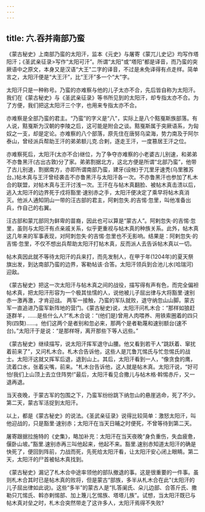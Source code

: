 ```yaml
---
---
---
```

title: 六.吞并南部乃蛮
---



《蒙古秘史》上南部乃蛮的太阳汗，监本《元史》与屠寄《蒙兀儿史记》均写作塔阳汗；《圣武亲征录>写作“太阳可汗”。所谓“太阳"或“塔阳”都是译音，而乃蛮的突厥语中之原文，本身又是汉语“大王"二字的译音，不过是未免译得有点走样。简单言之，太阳汗便是“大王汗”，比“王汗”多一个“大”字。

太阳汗只是一种称号。乃蛮的亦难察与他的儿子太亦不合，先后皆自称为太阳汗。我们在《蒙古秘史》与《圣武亲征录》等书所见到的太阳汗，却专指太亦不合。为了方便，我们把这太阳汗三个字，也用来专指太亦不合。

亦难察是全部乃蛮的君主。“乃蛮”的字义是“八"，实际上是八个黠戛斯族部落。有人说，黠戛斯为汉朝的李陵之后，这可能是附会之谈。黠戛斯属于突厥语系，为匈奴之一支，却是定论。亦难察的八个部落，原先住在唐努乌梁海，势力南及于阿尔泰山，曾经派兵帮助王汗的弟弟额儿克.合剌，逐走王汗，一度篡居王汗之位。

亦难察死后，太阳汗(太亦不合)继位，为了争夺亦难察的小老婆古儿别速，和弟弟不亦鲁黑汗(古出古敦)分了家。弟弟割据北方，这北方便是所谓“北部乃蛮”，他带了古儿别速，割据南方，亦即所谓南部乃蛮，建牙(设帐)于兀里牙速秃(乌里雅苏台。)帖木真与王汗曾经袭击不亦鲁黑汗与太阳汗各一次。不亦鲁黑汗也参加了札木合的联盟，对帖木真与王汗讨浅一次。王汗在与帖木真翻脸、被帖木真击溃以后，逃入太阳汗的边界死于戍将豁里·速别赤之手，太阳汗便决定了乘早将帖木真消灭。他派人通知阴山一带的汪古部的君主，阿剌忽失.的吉惕·忽里，叫他准备出兵，作自己的右翼。

汪古部和蒙兀部同为鲜卑的苗裔，因此也可以算是“蒙古人”。阿剌忽失·的吉惕·忽里，虽则与太阳汗有点亲戚关系，似乎更重视与帖木真的种族关系。此外，帖木真这几年来的军事表现，对阿刺忽失·的吉惕·忽里也不无影响。结果是：阿剌忽失·的吉惕·忽里，不仅不想出兵帮助太阳汗打帖木真，反而派人去告诉帖木真以一切。

帖木真因此就不等待太阳汗的兵来打，而先发制人，在甲于年(1204年)的夏天祭旗出发，到达南部乃蛮的边界，客勒帖该·合答。太阳汗领兵到合池儿水(哈瑞河)迎敌。

《蒙古秘史》把这一次太阳汗与帖木真之间的战役，描写得有声有色，而完全偏袒帖术真，把太阳汗形容为一个极其怯懦的人，说他被儿子屈出律与大将豁里·速别赤一激再激，才肯迎战。 两军一接触，乃蛮的军队就败，退守纳忽山山脚。蒙古军一直追进乃蛮军新阵地的营门。《蒙古秘史)说，太阳汗问札木合：“那样如狼赶逐群羊，……是些什么人?”札木合说：“(他们是)曾用人肉喂养、用铁索圈着的四只狗(四獒)……。他们这两个是者别和忽必来，那两个是者勒蔑和速别额台(速不台)。”太阳汗于是说：“是那样呀，离开那些下等人远些。”

《蒙古秘史》继续描写，说太阳汗挥军退守山腰。他又看到若干人“跳跃着、窜扰着前来了”，又问札木合。札木合告诉他，这些人是兀鲁兀惕氏与忙忽惕氏的战士。太阳汗这就又挥军后退，退到山上。其后，太阳汗看到一人，“像贪食的鹰，流着口水，张着尖嘴，前来。"札木台告诉他，这人就是帖木真。太阳汗说，“好可怕!我们上山顶上去立住阵势!”最后，太阳汗看见合撒儿与帖木格·斡惕赤斤，又一退再退。

当天夜晚，于蒙古军的包围之下，乃蛮军纷纷跳下纳忽山的悬崖逃命，死了不少。第二天，蒙古军活捉到太阳汗。

以上，都是《蒙古秘史》的说法。《圣武亲征录》说得比较简单：激怒太阳汗，叫他迎战的，只是豁里·速别赤；太阳汗在当天日晡之时便死，不曾等待到第二天。

屠寄跟据拉施特的《史集》，略加补充：太阳汗在当天夜晚“身负重伤，失血疲惫，偃卧山坡。”豁里.速别赤再三叫他起来，他起不来。豁里.速别赤知道太阳汗的确是快死了，便回到阵前，力战而死，先死给太阳汗看，让太阳汗安心闭上眼睛。第二天，太阳汗的尸首被帖木真找到。

《蒙古秘史》漏记了札木合中途率领他的部队撤退的事。这是很重要的一件事。虽则札木合其时已是帖木真的败将，但是蒙古“部族，多半从札木合在此"(太阳汗的儿子屈出律如此说)。这些“多半”的蒙古人是“扎答阑氏、朵儿边部、合答斤氏、撒勒只兀惕氏、斡亦剌惕部、加上篾儿乞惕族、塔塔儿族”。试想，当太阳汗既已与帖木真对垒之时，札木合突然带走了这许多人，太阳汗焉得不失败?